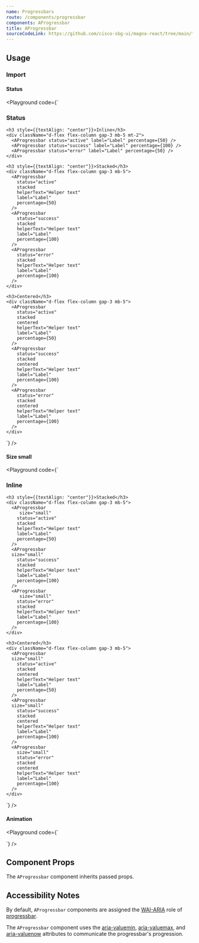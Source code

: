 ```yaml
---
name: Progressbars
route: /components/progressbar
components: AProgressbar
title: AProgressbar
sourceCodeLink: https://github.com/cisco-sbg-ui/magna-react/tree/main/framework/components/AProgressbar
---
```


## Usage

### Import

<ComponentImport components="AProgressbar" />

#### Status

<Playground
  code={`
  <div>
    <h3 style={{textAlign: "center"}}>Status</h3>
    <div className="d-flex flex-column gap-3 mb-5">
         <AProgressbar stacked label="Active" status="active" percentage={50} />
      <AProgressbar stacked label="Success" status="success" percentage={100} />
      <AProgressbar stacked label="Error" status="error" percentage={50} />
    </div>

    <h3 style={{textAlign: "center"}}>Inline</h3>
    <div className="d-flex flex-column gap-3 mb-5 mt-2">
      <AProgressbar status="active" label="Label" percentage={50} />
      <AProgressbar status="success" label="Label" percentage={100} />
      <AProgressbar status="error" label="Label" percentage={50} />
    </div>

    <h3 style={{textAlign: "center"}}>Stacked</h3>
    <div className="d-flex flex-column gap-3 mb-5">
      <AProgressbar
        status="active"
        stacked
        helperText="Helper text"
        label="Label"
        percentage={50}
      />
      <AProgressbar
        status="success"
        stacked
        helperText="Helper text"
        label="Label"
        percentage={100}
      />
      <AProgressbar
        status="error"
        stacked
        helperText="Helper text"
        label="Label"
        percentage={100}
      />
    </div>

    <h3>Centered</h3>
    <div className="d-flex flex-column gap-3 mb-5">
      <AProgressbar
        status="active"
        stacked
        centered
        helperText="Helper text"
        label="Label"
        percentage={50}
      />
      <AProgressbar
        status="success"
        stacked
        centered
        helperText="Helper text"
        label="Label"
        percentage={100}
      />
      <AProgressbar
        status="error"
        stacked
        centered
        helperText="Helper text"
        label="Label"
        percentage={100}
      />
    </div>

  </div>
`}
/>

#### Size small

<Playground
  code={`
  <div style={{width: "200px"}}>
    <h3 style={{textAlign: "center"}}>Inline</h3>
    <div className="d-flex flex-column gap-3 mb-5 mt-2">
      <AProgressbar       size="small" status="active" label="Label" percentage={50} />
      <AProgressbar       size="small" status="success" label="Label" percentage={100} />
      <AProgressbar       size="small" status="error" label="Label" percentage={50} />
    </div>

    <h3 style={{textAlign: "center"}}>Stacked</h3>
    <div className="d-flex flex-column gap-3 mb-5">
      <AProgressbar
         size="small"
        status="active"
        stacked
        helperText="Helper text"
        label="Label"
        percentage={50}
      />
      <AProgressbar
      size="small"
        status="success"
        stacked
        helperText="Helper text"
        label="Label"
        percentage={100}
      />
      <AProgressbar
         size="small"
        status="error"
        stacked
        helperText="Helper text"
        label="Label"
        percentage={100}
      />
    </div>

    <h3>Centered</h3>
    <div className="d-flex flex-column gap-3 mb-5">
      <AProgressbar
      size="small"
        status="active"
        stacked
        centered
        helperText="Helper text"
        label="Label"
        percentage={50}
      />
      <AProgressbar
      size="small"
        status="success"
        stacked
        centered
        helperText="Helper text"
        label="Label"
        percentage={100}
      />
      <AProgressbar
        size="small"
        status="error"
        stacked
        centered
        helperText="Helper text"
        label="Label"
        percentage={100}
      />
    </div>

  </div>
`}
/>

#### Animation

<Playground
  code={`
  <div>
  <AProgressbar small animate percentage={40} />
  <AProgressbar animationDuration="2.5s" animate percentage={40} />
</div>  `}
/>

## Component Props

The `AProgressbar` component inherits passed props.

<Props of="AProgressbar" />

## Accessibility Notes

By default, `AProgressbar` components are assigned the [WAI-ARIA](https://www.w3.org/WAI/standards-guidelines/aria/) role of [progressbar](https://www.w3.org/TR/wai-aria/#progressbar).

The `AProgressbar` component uses the [aria-valuemin](https://www.w3.org/TR/wai-aria/#aria-valuemin), [aria-valuemax](https://www.w3.org/TR/wai-aria/#aria-valuemax), and [aria-valuenow](https://www.w3.org/TR/wai-aria/#aria-valuenow) attributes to communicate the progressbar's progression.

